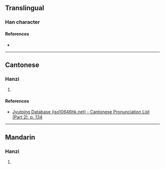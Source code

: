 {{character info/new}}
==Translingual==

===Han character===
{{Han char|rn=76|rad=欠|as=06|sn=10|four=67082|canj=WKNO|ids=⿰因欠}}

====References====
* {{Han ref|kx=0567.200|dkj=16062|dj=0955.380|hdz=32138.100|uh=6B2D|ud=27437|bh=D1F7|bd=53751}}

----

==Cantonese==

===Hanzi===
{{yue-hanzi|jyut=[[ji3]]|y=yi3}}

# {{defn|lang=yue|sort=欠06}}

====References====
* [http://www.iso10646hk.net/jp/document/download.jsp Jyutping Database (iso10646hk.net) - Cantonese Pronunciation List (Part 2), p. 134]

----

==Mandarin==

===Hanzi===
{{cmn-hanzi|pin=[[yì]] ([[yi4]])|wg=i<sup>4</sup>}}

# {{defn|lang=cmn|sort=欠06}}